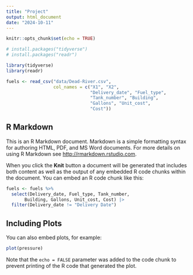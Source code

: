 ```yaml
---
title: "Project"
output: html_document
date: "2024-10-11"
---
```


```r
knitr::opts_chunk$set(echo = TRUE)

# install.packages("tidyverse")
# install.packages("readr")

library(tidyverse)
library(readr)

fuels <- read_csv("data/Dead-River.csv",
                  col_names = c("X1", "X2", 
                                "Delivery_date", "Fuel_type",
                                "Tank_number", "Building",
                                "Gallons", "Unit_cost",
                                "Cost"))

```

## R Markdown

This is an R Markdown document. Markdown is a simple formatting syntax for authoring HTML, PDF, and MS Word documents. For more details on using R Markdown see <http://rmarkdown.rstudio.com>.

When you click the **Knit** button a document will be generated that includes both content as well as the output of any embedded R code chunks within the document. You can embed an R code chunk like this:

```r
fuels <- fuels %>% 
  select(Delivery_date, Fuel_type, Tank_number, 
       Building, Gallons, Unit_cost, Cost) |>
  filter(Delivery_date != "Delivery Date")
```

## Including Plots

You can also embed plots, for example:

```r
plot(pressure)
```

Note that the `echo = FALSE` parameter was added to the code chunk to prevent printing of the R code that generated the plot.
